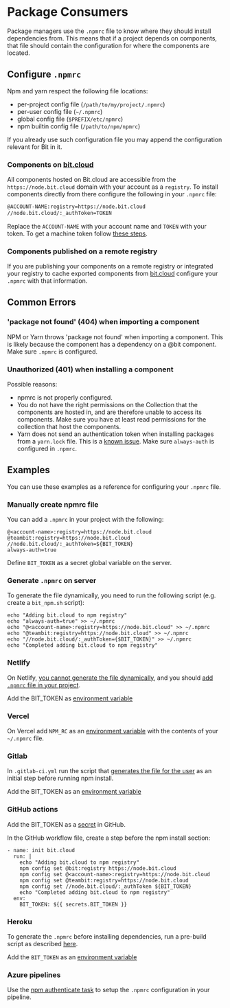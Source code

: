 # Package Consumers

Package managers use the `.npmrc` file to know where they should install dependencies from. This means that if a project depends on components, that file should contain the configuration for where the components are located.

## Configure `.npmrc`

Npm and yarn respect the following file locations:

- per-project config file (`/path/to/my/project/.npmrc`)
- per-user config file (`~/.npmrc`)
- global config file (`$PREFIX/etc/npmrc`)
- npm builtin config file (`/path/to/npm/npmrc`)

If you already use such configuration file you may append the configuration relevant for Bit in it.

### Components on [bit.cloud](https://bit.cloud)

All components hosted on Bit.cloud are accessible from the `https://node.bit.cloud` domain with your account as a `registry`. To install components directly from there configure the following in your `.npmrc` file:

```sh
@ACCOUNT-NAME:registry=https://node.bit.cloud
//node.bit.cloud/:_authToken=TOKEN
```

Replace the `ACCOUNT-NAME` with your account name and `TOKEN` with your token. To get a machine token follow [these steps](https://TODO).

### Components published on a remote registry

If you are publishing your components on a remote registry or integrated your registry to cache exported components from [bit.cloud](https://bit.cloud) configure your `.npmrc` with that information.

## Common Errors

### 'package not found' (404) when importing a component

NPM or Yarn throws 'package not found' when importing a component. This is likely because the component has a dependency on a @bit component. Make sure `.npmrc` is configured.

### Unauthorized (401) when installing a component

Possible reasons:

- npmrc is not properly configured.
- You do not have the right permissions on the Collection that the components are hosted in, and are therefore unable to access its components. Make sure you have at least read permissions for the collection that host the components.
- Yarn does not send an authentication token when installing packages from a `yarn.lock` file. This is a [known issue](https://github.com/yarnpkg/yarn/issues/4451). Make sure `always-auth` is configured in `.npmrc`.

## Examples

You can use these examples as a reference for configuring your `.npmrc` file.

### Manually create npmrc file

You can add a `.npmrc` in your project with the following:

```shell
@<account-name>:registry=https://node.bit.cloud
@teambit:registry=https://node.bit.cloud
//node.bit.cloud/:_authToken=${BIT_TOKEN}
always-auth=true
```

Define `BIT_TOKEN` as a secret global variable on the server.

### Generate `.npmrc` on server

To generate the file dynamically, you need to run the following script (e.g. create a `bit_npm.sh` script):

```shell
echo "Adding bit.cloud to npm registry"
echo "always-auth=true" >> ~/.npmrc
echo "@<account-name>:registry=https://node.bit.cloud" >> ~/.npmrc
echo "@teambit:registry=https://node.bit.cloud" >> ~/.npmrc
echo "//node.bit.cloud/:_authToken={$BIT_TOKEN}" >> ~/.npmrc
echo "Completed adding bit.cloud to npm registry"
```

### Netlify

On Netlify, [you cannot generate the file dynamically](https://community.netlify.com/t/common-issue-using-private-npm-modules-on-netlify/795/11), and you should [add `.npmrc` file in your project](#define-npmrc-in-the-project).

Add the BIT_TOKEN as [environment variable](https://www.netlify.com/docs/continuous-deployment/#environment-variables)

### Vercel

On Vercel add `NPM_RC` as an [environment variable](https://vercel.com/docs/build-step#using-environment-variables-and-secrets) with the contents of your `~/.npmrc` file.

### Gitlab

In `.gitlab-ci.yml` run the script that [generates the file for the user](#generate-.npmrc-on-the-ci-server) as an initial step before running npm install.

Add the BIT_TOKEN as an [environment variable](https://docs.gitlab.com/ee/ci/variables/)

### GitHub actions

Add the BIT_TOKEN as a [secret](https://help.github.com/en/actions/configuring-and-managing-workflows/creating-and-storing-encrypted-secrets) in GitHub.

In the GitHub workflow file, create a step before the npm install section:

```shell
- name: init bit.cloud
  run: |
    echo "Adding bit.cloud to npm registry"
    npm config set @bit:registry https://node.bit.cloud
    npm config set @<account-name>:registry=https://node.bit.cloud
    npm config set @teambit:registry=https://node.bit.cloud
    npm config set //node.bit.cloud/:_authToken ${BIT_TOKEN}
    echo "Completed adding bit.cloud to npm registry"
  env:
    BIT_TOKEN: ${{ secrets.BIT_TOKEN }}
```

### Heroku

To generate the `.npmrc` before installing dependencies, run a pre-build script as described [here](https://devcenter.heroku.com/articles/nodejs-support#heroku-specific-build-steps).

Add the `BIT_TOKEN` as an [environment variable](https://devcenter.heroku.com/articles/config-vars#managing-config-vars)

### Azure pipelines

Use the [npm authenticate task](https://docs.microsoft.com/en-us/azure/devops/pipelines/tasks/package/npm-authenticate?view=azure-devops) to setup the `.npmrc` configuration in your pipeline.
